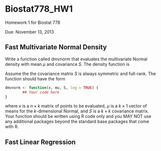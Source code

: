 Biostat778_HW1
==============

Homework 1 for Biostat 778

Due: November 13, 2013

## Fast Multivariate Normal Density

Write a function called dmvnorm that evaluates the multivariate Normal
density with mean $\mu$ and covariance $S$. The density function is

Assume the the covariance matrix $S$ is always symmetric and
full-rank. The function should have the form

```r
dmvnorm <- function(x, mu, S, log = TRUE) {
        ## Your code here
}
```

where $x$ is a $n\times k$ matrix of points to be evaluated, $\mu$ is
a $k \times 1$ vector of means for the $k$-dimensional Normal, and $S$
is a $k\times k$ covariance matrix. Your function should be written
using R code only and you MAY NOT use any additional packages beyond
the standard base packages that come with R.


## Fast Linear Regression
